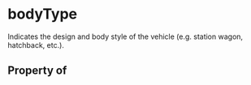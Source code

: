   

# bodyType

Indicates the design and body style of the vehicle (e.g. station wagon, hatchback, etc.).

## Property of



